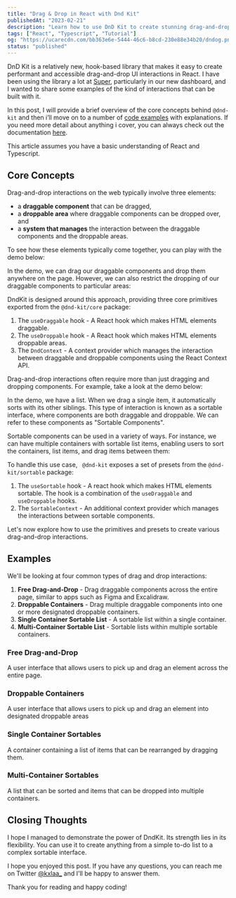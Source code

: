 ```yaml
---
title: "Drag & Drop in React with Dnd Kit"
publishedAt: "2023-02-21"
description: "Learn how to use DnD Kit to create stunning drag-and-drop experiences."
tags: ["React", "Typescript", "Tutorial"]
og: "https://ucarecdn.com/bb363e6e-5444-46c6-b8cd-230e88e34b20/dndog.png"
status: "published"
---
```


DnD Kit is a relatively new, hook-based library that makes it easy to create performant and accessible drag-and-drop UI interactions in React. I have been using the library a lot at [Super](https://super.so/), particularly in our new dashboard, and I wanted to share some examples of the kind of interactions that can be built with it.

In this post, I will provide a brief overview of the core concepts behind `@dnd-kit` and then i’ll move on to a number of [code examples](#examples) with explanations. If you need more detail about anything i cover, you can always check out the documentation [here](https://docs.dndkit.com/).

<Callout intent="info" heading="Intended Audience">
  This article assumes you have a basic understanding of React and Typescript.
</Callout>

## Core Concepts

Drag-and-drop interactions on the web typically involve three elements:

- a **draggable component** that can be dragged,
- a **droppable area** where draggable components can be dropped over, and
- a **system that manages** the interaction between the draggable components and the droppable areas.

To see how these elements typically come together, you can play with the demo below:

<FreeDnd />

In the demo, we can drag our draggable components and drop them anywhere on the page. However, we can also restrict the dropping of our draggable components to particular areas:

<DroppableDnd />

DndKit is designed around this approach, providing three core primitives exported from the `@dnd-kit/core` package:

1. The `useDraggable` hook - A React hook which makes HTML elements draggable.
2. The `useDroppable` hook - A React hook which makes HTML elements droppable areas.
3. The `DndContext` - A context provider which manages the interaction between draggable and droppable components using the React Context API.

Drag-and-drop interactions often require more than just dragging and dropping components. For example, take a look at the demo below:

<SortableDnd />

In the demo, we have a list. When we drag a single item, it automatically sorts with its other siblings. This type of interaction is known as a sortable interface, where components are both draggable and droppable. We can refer to these components as "Sortable Components".

Sortable components can be used in a variety of ways. For instance, we can have multiple containers with sortable list items, enabling users to sort the containers, list items, and drag items between them:

<SortableMultiDnd />

To handle this use case, ` @dnd-kit` exposes a set of presets from the `@dnd-kit/sortable` package:

1. The `useSortable` hook - A react hook which makes HTML elements sortable. The hook is a combination of the `useDraggable` and `useDroppable` hooks.
2. The `SortableContext` - An additional context provider which manages the interactions between sortable components.

Let's now explore how to use the primitives and presets to create various drag-and-drop interactions.

## Examples

We'll be looking at four common types of drag and drop interactions:

1. **Free Drag-and-Drop** - Drag draggable components across the entire page, similar to apps such as Figma and Excalidraw.
2. **Droppable Containers** - Drag multiple draggable components into one or more designated droppable containers.
3. **Single Container Sortable List** - A sortable list within a single container.
4. **Multi-Container Sortable List** - Sortable lists within multiple sortable containers.

### Free Drag-and-Drop

A user interface that allows users to pick up and drag an element across the entire page.

<FreeDnDSandPack />

### Droppable Containers

A user interface that allows users to pick up and drag an element into designated droppable areas

<DroppableDndSandPack />

### Single Container Sortables

A container containing a list of items that can be rearranged by dragging them.

<SortableDndSandPack />

### Multi-Container Sortables

A list that can be sorted and items that can be dropped into multiple containers.

<SortableMultiDndSandPack />

## Closing Thoughts

I hope I managed to demonstrate the power of DndKit. Its strength lies in its flexibility. You can use it to create anything from a simple to-do list to a complex sortable interface.

I hope you enjoyed this post. If you have any questions, you can reach me on Twitter [@kxlaa\_](https://twitter.com/kxlaa_) and I'll be happy to answer them.

Thank you for reading and happy coding!
